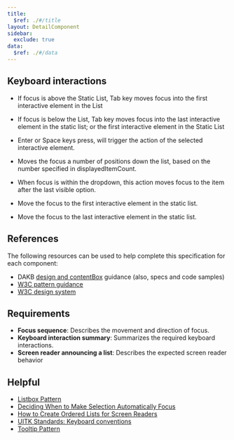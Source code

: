 ```yaml
---
title:
  $ref: ./#/title
layout: DetailComponent
sidebar:
  exclude: true
data:
  $ref: ./#/data
---
```

## Keyboard interactions

<KeyboardControls>
<KeyboardControl keyOrCombos="Tab">

- If focus is above the Static List, Tab key moves focus into the first interactive element in the List

</KeyboardControl>
<KeyboardControl keyOrCombos="Shift + Tab">

- If focus is below the List, Tab key moves focus into the last interactive element in the static list; or the first interactive element in the Static List 

</KeyboardControl>
<KeyboardControl keyOrCombos="Space / Enter">

- Enter or Space keys press, will trigger the action of the selected interactive element.

</KeyboardControl>
<KeyboardControl keyOrCombos="Page up">

- Moves the focus a number of positions down the list, based on the number specified in displayedItemCount.

</KeyboardControl>
<KeyboardControl keyOrCombos="Page down">

- When focus is within the dropdown, this action moves focus to the item after the last visible option.

</KeyboardControl>
<KeyboardControl keyOrCombos="Home">

- Move the focus to the first interactive element in the static list.

</KeyboardControl>
<KeyboardControl keyOrCombos="End">

- Move the focus to the last interactive element in the static list.

</KeyboardControl>
</KeyboardControls>

## References

The following resources can be used to help complete this specification for each component:

- DAKB [design and contentBox](https://confluence.prod.aws.jpmchase.net/confluence/display/DAKB/Web) guidance (also, specs and code samples)
- [W3C pattern guidance](https://www.w3.org/WAI/ARIA/apg/patterns/)
- [W3C design system](https://design-system.w3.org/components)

## Requirements

- **Focus sequence**: Describes the movement and direction of focus.
- **Keyboard interaction summary**: Summarizes the required keyboard interactions.
- **Screen reader announcing a list**: Describes the expected screen reader behavior 

## Helpful

- [Listbox Pattern](https://www.w3.org/WAI/ARIA/apg/patterns/listbox/#roles_states_properties)
- [Deciding When to Make Selection Automatically Focus](https://www.w3.org/WAI/ARIA/apg/practices/keyboard-interface/#kbd_selection_follows_focus)
- [How to Create Ordered Lists for Screen Readers](https://www.pluralsight.com/resources/blog/guides/create-ordered-lists-with-html5-screen-readers)
- [UITK Standards: Keyboard conventions](https://confluence.prod.aws.jpmchase.net/confluence/display/JPMUITK/UITK+standards%3A+Keyboard+conventions)
- [Tooltip Pattern](https://www.w3.org/WAI/ARIA/apg/patterns/tooltip/)
